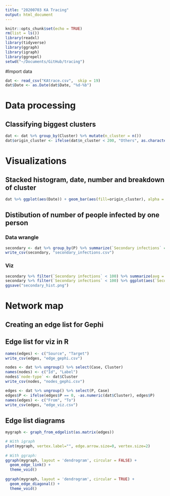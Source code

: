 ```yaml
---
title: "20200703 KA Tracing"
output: html_document
---
```


```r
knitr::opts_chunk$set(echo = TRUE)
rm(list = ls())
library(readxl)
library(tidyverse)
library(ggraph)
library(igraph)
library(ggrepel)
setwd("~/Documents/GitHub/tracing")
```

#Import data
```r
dat <- read_csv("KAtrace.csv",  skip = 19)
dat$Date <- as.Date(dat$Date, "%d-%b")
```

# Data processing

## Classifying biggest clusters
```r
dat <- dat %>% group_by(Cluster) %>% mutate(n_cluster = n())
dat$origin_cluster <- ifelse(dat$n_cluster < 200, "Others", as.character(dat$Cluster))
```

# Visualizations

## Stacked histogram, date, number and breakdown of cluster
```r
dat %>% ggplot(aes(Date)) + geom_bar(aes(fill=origin_cluster), alpha = 0.7) + theme_classic() + theme(legend.position="bottom") + scale_fill_brewer(palette="Dark2") + ggtitle("Distribution of cases diagnosed from various clusters over time") + ylab("Number of cases")
```  

## Distibution of number of people infected by one person

### Data wrangle
```r
secondary <- dat %>% group_by(P) %>% summarize(`Secondary infections` = n()) 
write_csv(secondary, "secondary_infections.csv")
```
### Viz
```r
secondary %>% filter(`Secondary infections` < 100) %>% summarize(avg = mean(`Secondary infections`))
secondary %>% filter(`Secondary infections` < 100) %>% ggplot(aes(`Secondary infections`)) + geom_histogram() + geom_vline(aes(xintercept = 3.075967, color = "Mean"), linetype="dashed") + theme_classic() + xlab("Secondary infections caused by each patient") + ylab("Number of COVID-19 patients") + ggtitle("Distribution of number of secondary infections caused")
ggsave("secondary_hist.png")
```



# Network map

## Creating an edge list for Gephi

## Edge list for viz in R
```r
names(edges) <- c("Source", "Target")
write_csv(edges, "edge_gephi.csv")

nodes <- dat %>% ungroup() %>% select(Case, Cluster) 
names(nodes) <- c("Id", "Label")
nodes$`node-type` <- dat$Cluster
write_csv(nodes, "nodes_gephi.csv")
```

```r
edges <- dat %>% ungroup() %>% select(P, Case) 
edges$P <- ifelse(edges$P == 0, -as.numeric(dat$Cluster), edges$P)
names(edges) <- c("From", "To")
write_csv(edges, "edge_viz.csv")
```

## Edge list diagrams
```r
mygraph <- graph_from_edgelist(as.matrix(edges))

# With igraph
plot(mygraph, vertex.label="", edge.arrow.size=0, vertex.size=2)
 
# With ggraph:
ggraph(mygraph, layout = 'dendrogram', circular = FALSE) + 
  geom_edge_link() +
  theme_void()
 
ggraph(mygraph, layout = 'dendrogram', circular = TRUE) + 
  geom_edge_diagonal() +
  theme_void()
```

